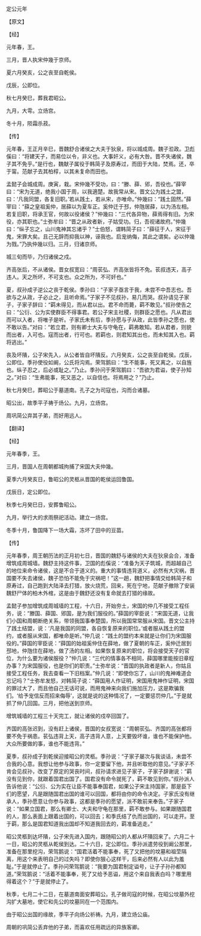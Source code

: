 

定公元年

【原文】

【经】

元年春，王。

三月，晋人执宋仲幾于京师。

夏六月癸亥，公之丧至自乾侯。

戊辰，公即位。

秋七月癸巳，葬我君昭公。

九月，大雩。立炀宫。

冬十月，陨霜杀菽。

【传】

元年春，王正月辛巳，晋魏舒合诸侯之大夫于狄泉，将以城成周。魏子涖政。卫彪傒曰：“将建天子，而易位以令，非义也。大事奸义，必有大咎。晋不失诸侯，魏子其不免乎。”是行也，魏献子属役于韩简子及原寿过，而田于大陆，焚焉。还，卒于甯。范献子去其柏椁，以其未复命而田也。

孟懿子会城成周。庚寅，栽。宋仲幾不受功，曰：“滕、薛、郳，吾役也。”薛宰曰：“宋为无道，绝我小国于周，以我適楚。故我常从宋。晋文公为践土之盟，曰：‘凡我同盟，各复旧职。’若从践土，若从宋，亦唯命。”仲幾曰：“践土固然。”薛宰曰：“薛之皇祖奚仲，居薛以为夏车正。奚仲迁于邳，仲虺居薛，以为汤左相。若复旧职，将承王官，何故以役诸侯？”仲幾曰：“三代各异物，薛焉得有旧。为宋役，亦其职也。”士弥牟曰：“晋之从政者新，子姑受功。归，吾视诸故府。”仲幾曰：“纵子忘之，山川鬼神其忘诸乎？”士伯怒，谓韩简子曰：“薛征于人，宋征于鬼，宋罪大矣。且己无辞而抑我以神，诬我也。启宠纳侮，其此之谓矣。必以仲幾为戮。”乃执仲幾以归。三月，归诸京师。

城三旬而毕，乃归诸侯之戍。

齐高张后，不从诸侯。晋女叔宽曰：“周苌弘、齐高张皆将不免。苌叔违天，高子违人。天之所坏，不可支也。众之所为，不可奸也。”

夏，叔孙成子逆公之丧于乾侯。季孙曰：“子家子亟言于我，未尝不中吾志也。吾欲与之从政，子必止之，且听命焉。”子家子不见叔孙，易几而哭。叔孙请见子家子，子家子辞曰：“羁未得见，而从君以出。君不命而薨，羁不敢见。”叔孙使告之曰：“公衍、公为实使群臣不得事君。若公子宋主社稷，则群臣之愿也。凡从君出而可以入者，将唯子是听。子家氏未有后，季孙愿与子从政，此皆季孙之愿也，使不敢以告。”对曰：“若立君，则有卿士大夫与守龟在，羁弗敢知。若从君者，则貌而出者，入可也。寇而出者，行可也。若羁也，则君知其出也，而未知其入也。羁将逃出。”

丧及坏隤，公子宋先入，从公者皆自坏隤反。六月癸亥，公之丧至自乾侯。戊辰，公即位。季孙使役如阚，公氏将沟焉。荣驾鹅曰：“生不能事，死又离之，以自旌也。纵子忍之，后必或耻之。”乃止。季孙问于荣驾鹅曰：“吾欲为君谥，使子孙知之。”对曰：“生弗能事，死又恶之，以自信也。将焉用之？”乃止。

秋七月癸巳，葬昭公于墓道南。孔子之为司寇也，沟而合诸墓。

昭公出，故季平子祷于炀公。九月，立炀宫。

周巩简公弃其子弟，而好用远人。

【翻译】

【经】

元年春季，王。

三月，晋国人在周朝都城拘捕了宋国大夫仲幾。

夏季六月癸亥日，鲁昭公的灵柩从晋国的乾侯运回鲁国。

戊辰日，定公即位。

秋季七月癸巳日，安葬鲁昭公。

九月，举行大的求雨祭祀活动。建立一炀宫。

冬季十月，鲁国降下一场大霜，冻坏了田中的豆苗。

【传】

元年春季，周王朝历法的正月初七日，晋国的魏舒与诸侯的大夫在狄泉会合，准备增筑成周城墙。魏舒主持这件事，卫国的彪傒说：“准备为天子筑城，而超越自己的地位来命令诸侯，这是不合于道义的。重大的事情违背道义，必然有大灾祸，晋国要不失去诸侯，魏子恐怕不能免于灾祸吧！”这一趟，魏舒把事情交给韩简子和原寿过，自己跑到大陆泽去打猎，放火烧荒，回来，死在宁地，范献子撤除了安装魏舒尸体的柏木外棺，这是由于魏舒还没有复命就去打猎的缘故。

孟懿子参加增筑成周城墙的工程，十六日，开始夯土，宋国的仲几不接受工程任务，说：“滕国、薛国、郳国，是为我们服役的。”薛国的宰臣说：“宋国无道，让我们小国和周朝断绝关系，带领我国事奉楚国，所以我国常常服从宋国。晋文公主持了践土结盟，说：‘凡是我国的同盟，各自恢复原来的职位。’或者服从践土的盟约，或者服从宋国，都唯命是听。”仲几说：“践土的盟约本来就是让你们为宋国服役的。”薛国的宰臣说：“薛国的始祖奚仲住在薛地，做了夏朝的车正，奚仲迁居到邳地，仲虺住在薛地，做了汤的左相。如果恢复原来的职位，将会接受天子的官位，为什么要为诸侯服役？”仲几说：“三代的情事各不相同，薛国哪里能按旧章程办事？为宋国服役，也是你们的职责。”士弥牟说：“晋国的执政者是新人，你姑且接受工程任务，我去查看一下旧档案。”仲几说：“即使你忘了，山川的鬼神难道会忘记吗？”士弥牟发怒，对韩简子说：“薛国用人作证明，宋国用鬼神作证明，宋国的罪过大了，而且他自己无话可说，而用鬼神来向我们施加压力，这是欺骗我们。‘给予宠信反而招来侮辱’，这就是说的这种情况了，一定要惩罚仲几。”于是就抓了仲几回国。三月，把他送到京师。

增筑城墙的工程三十天完工，就让诸侯的戍卒回国了。

齐国的高张迟到，没有赶上诸侯，晋国的女叔宽说：“周朝苌弘、齐国的高张都将要不免于祸患。苌弘违背上天，高子违背人意，上天要毁坏谁，谁也不能保护他。大众所要做的事，谁也不能违背。”

夏季，叔孙成子到乾侯迎接昭公的灵柩。季孙说：“子家子屡次与我谈话，未尝不合我的心意。我想让他参与政事，你一定要留下他，并且听取他的意见。”子家子不肯会见叔孙，改变了原定的哭丧时间，叔孙请求进见子家子，子家子辞谢说：“羁没有见到你，就跟着国君出国了。国君没有命令就死了，羁不敢见到你。”叔孙派人告诉他说：“公衍、公为实在让臣不能事奉国君，如果公子宋主持国家，那是臣下们的愿望，凡是跟随国君出国的谁可以回国，都将由你的命令决定。子家氏没有继承人，季孙愿意让你参与政事，这都是季孙的愿望，派不敢前来奉告。”子家子说：“如果立国君，那么有卿士、大夫和守龟在那里，羁不敢参与。如果跟随国君的人，那么表面上跟着出国的，可以回去；和季氏结了仇而出国的，可以走开。至于羁，那么是国君知道我出国却不知道我回去的，羁准备逃走。”

昭公灵柩到达坏隤，公子宋先进入国内，跟随昭公的人都从坏隤回来了。六月二十一日，昭公的灵柩从乾侯到达。二十六日，定公即位。季孙派遣劳役到阚公那里，准备在那里挖沟，荣驾鹅说：“国君活着不能事奉，死了又把他的坟墓和祖茔隔离，用这个来表明自己的过失吗？即使你狠心这样干，后来必然有人以此为羞耻。”于是就停止了。季孙问荣驾鹅说：“我要为国君制定谥号，让子子孙孙都知道。”荣驾鹅说：“活着不能事奉，死了又给予恶谥，用这个来自我表白吗？哪里用得着这个？”于是就停止了。

秋季，七月二十二日，在墓道南面安葬昭公。孔子做司寇的时候，在昭公坟墓外挖沟扩大墓地，使它和先公的坟墓同在一个范围内。

由于昭公出国的缘故，季平子向炀公祈祷。九月，建立炀公庙。

周朝的巩简公丢弃他的子弟，而喜欢任用疏远的异族客卿。

